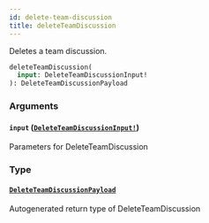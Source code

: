 ```yaml
---
id: delete-team-discussion
title: deleteTeamDiscussion
---
```


Deletes a team discussion.

```graphql
deleteTeamDiscussion(
  input: DeleteTeamDiscussionInput!
): DeleteTeamDiscussionPayload

```

### Arguments

#### `input` ([`DeleteTeamDiscussionInput!`](/docs/api/inputs/delete-team-discussion-input))

Parameters for DeleteTeamDiscussion

### Type

#### [`DeleteTeamDiscussionPayload`](/docs/api/objects/delete-team-discussion-payload)

Autogenerated return type of DeleteTeamDiscussion

